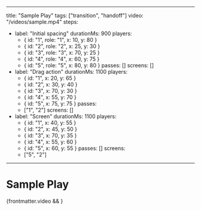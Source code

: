 
---
title: "Sample Play"
tags: ["transition", "handoff"]
video: "/videos/sample.mp4"
steps:
  - label: "Initial spacing"
    durationMs: 900
    players:
      - { id: "1", role: "1", x: 10, y: 80 }
      - { id: "2", role: "2", x: 25, y: 30 }
      - { id: "3", role: "3", x: 70, y: 25 }
      - { id: "4", role: "4", x: 60, y: 75 }
      - { id: "5", role: "5",  x: 80, y: 80 }
    passes: []
    screens: []
  - label: "Drag action"
    durationMs: 1100
    players:
      - { id: "1", x: 20, y: 65 }
      - { id: "2", x: 30, y: 40 }
      - { id: "3", x: 70, y: 30 }
      - { id: "4", x: 55, y: 70 }
      - { id: "5", x: 75, y: 75 }
    passes:
      - ["1", "2"]
    screens: []
  - label: "Screen"
    durationMs: 1100
    players:
      - { id: "1", x: 40, y: 55 }
      - { id: "2", x: 45, y: 50 }
      - { id: "3", x: 70, y: 35 }
      - { id: "4", x: 55, y: 60 }
      - { id: "5", x: 60, y: 55 }
    passes: []
    screens:
      - ["5", "2"]
---

# Sample Play
<PlayAnimator play={frontmatter} client:load />
{frontmatter.video && <VideoPlayer src={frontmatter.video} />}
